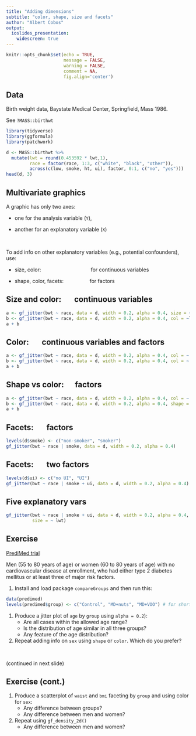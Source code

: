 ```yaml
---
title: "Adding dimensions"
subtitle: "color, shape, size and facets"
author: "Albert Cobos"
output: 
  ioslides_presentation:
    widescreen: true
---
```


```r
knitr::opts_chunk$set(echo = TRUE, 
                      message = FALSE, 
                      warning = FALSE,
                      comment = NA,
                      fig.align='center')

```


## Data

Birth weight data, Baystate Medical Center, Springfield, Mass 1986.

See `?MASS::birthwt`

```r
library(tidyverse)
library(ggformula)
library(patchwork)

d <- MASS::birthwt %>% 
  mutate(lwt = round(0.453592 * lwt,1),
         race = factor(race, 1:3, c("white", "black", "other")),
         across(c(low, smoke, ht, ui), factor, 0:1, c("no", "yes")))
head(d, 3)

```


## Multivariate graphics

A graphic has only two axes:

- one for the analysis variable (`Y`),

- another for an explanatory variable (`X`)

\

To add info on other explanatory variables (e.g., potential confounders), use:

- size, color: $\quad \qquad \qquad \qquad \quad$ for continuous variables 

- shape, color, facets: $\qquad \qquad$ for factors

 
## Size and color: $\quad$ continuous variables

```r
a <- gf_jitter(bwt ~ race, data = d, width = 0.2, alpha = 0.4, size = ~lwt)
b <- gf_jitter(bwt ~ race, data = d, width = 0.2, alpha = 0.4, col = ~lwt)
a + b
```


## Color: $\quad$ continuous variables and factors

```r
a <- gf_jitter(bwt ~ race, data = d, width = 0.2, alpha = 0.4, col = ~ age)
b <- gf_jitter(bwt ~ race, data = d, width = 0.2, alpha = 0.4, col = ~ smoke)
a + b

```


## Shape vs color: $\quad$factors

```r
a <- gf_jitter(bwt ~ race, data = d, width = 0.2, alpha = 0.4, col = ~ smoke)
b <- gf_jitter(bwt ~ race, data = d, width = 0.2, alpha = 0.4, shape = ~ smoke)
a + b
```


## Facets:  $\quad$ factors

```r
levels(d$smoke) <- c("non-smoker", "smoker")
gf_jitter(bwt ~ race | smoke, data = d, width = 0.2, alpha = 0.4)
```


## Facets:  $\quad$ two factors

```r
levels(d$ui) <- c("no UI", "UI")
gf_jitter(bwt ~ race | smoke + ui, data = d, width = 0.2, alpha = 0.4)
```


## Five explanatory vars

```r
gf_jitter(bwt ~ race | smoke + ui, data = d, width = 0.2, alpha = 0.4, col = ~ ht, 
          size = ~ lwt)
```


## Exercise {.smaller}

[PrediMed trial](https://www.nejm.org/doi/10.1056/NEJMoa1800389?url_ver=Z39.88-2003&rfr_id=ori:rid:crossref.org&rfr_dat=cr_pub%3dwww.ncbi.nlm.nih.gov)

Men (55 to 80 years of age) or women (60 to 80 years of age) with no cardiovascular disease at enrollment, who had either type 2 diabetes mellitus or at least three of major risk factors.

1. Install and load package `compareGroups` and then run this:
```r
data(predimed)
levels(predimed$group) <- c("Control", "MD+nuts", "MD+VOO") # for shorter levels
```

1. Produce a jitter plot of `age` by `group` using `alpha = 0.2`):  
    + Are all cases within the allowed age range? 
    + Is the distribution of age similar in all three groups?
    + Any feature of the age distribution?

1. Repeat adding info on `sex` using `shape` or `color`. Which do you prefer?

\

(continued in next slide)


## Exercise (cont.){.smaller}

1. Produce a scatterplot of `waist` and `bmi` faceting by `group` and using color for `sex`:
    + Any difference between groups?
    + Any difference between men and women?
    
1. Repeat using `gf_density_2d()`
    + Any difference between men and women?

 
